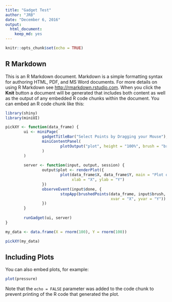 ```yaml
---
title: "Gadget Test"
author: "JRB"
date: "December 6, 2016"
output: 
  html_document: 
    keep_md: yes
---
```


```r
knitr::opts_chunk$set(echo = TRUE)
```

## R Markdown

This is an R Markdown document. Markdown is a simple formatting syntax for authoring HTML, PDF, and MS Word documents. For more details on using R Markdown see <http://rmarkdown.rstudio.com>.
When you click the **Knit** button a document will be generated that includes both content as well as the output of any embedded R code chunks within the document. You can embed an R code chunk like this:

```r
library(shiny)
library(miniUI)

pickXY <- function(data_frame) {
        ui <- miniPage(
                gadgetTitleBar("Select Points by Dragging your Mouse"),
                miniContentPanel(
                        plotOutput("plot", height = "100%", brush = "brush")
                )
        )
        
        server <- function(input, output, session) {
                output$plot <- renderPlot({
                        plot(data_frame$X, data_frame$Y, main = "Plot of Y versus X",
                             xlab = "X", ylab = "Y")
                })
                observeEvent(input$done, {
                        stopApp(brushedPoints(data_frame, input$brush,
                                              xvar = "X", yvar = "Y"))
                })
        }
        
        runGadget(ui, server)
}

my_data <- data.frame(X = rnorm(100), Y = rnorm(100))

pickXY(my_data)
```

## Including Plots

You can also embed plots, for example:

```r
plot(pressure)
```

Note that the `echo = FALSE` parameter was added to the code chunk to prevent printing of the R code that generated the plot.
